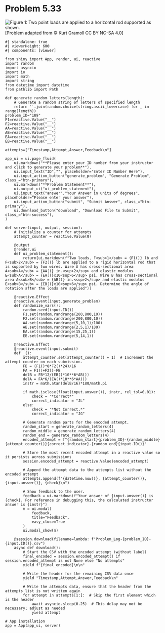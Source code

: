 # Problem 5.33 {.unnumbered}


![Figure 1: Two point loads are applied to a horizontal rod supported as shown.](images/189.png){fig-alt="Picture with a 24 in long horizontal rod supported by two wires. Wire A is 6 in long and occurs at the left end of the rod. Wire B is 12 in long and occurs 16 in from the left end. Two forces F1 and F2 are applied at 8 in and 24 in from the left end, respectively."}
\[Problem adapted from © Kurt Gramoll CC BY NC-SA 4.0\]

```shinylive-python
#| standalone: true
#| viewerHeight: 600
#| components: [viewer]

from shiny import App, render, ui, reactive
import random
import asyncio
import io
import math
import string
from datetime import datetime
from pathlib import Path

def generate_random_letters(length):
    # Generate a random string of letters of specified length
    return ''.join(random.choice(string.ascii_lowercase) for _ in range(length))  
problem_ID="189"
F1=reactive.Value("__")
F2=reactive.Value("__")
AA=reactive.Value("__")
AB=reactive.Value("__")
EA=reactive.Value("__")
EB=reactive.Value("__")
  
attempts=["Timestamp,Attempt,Answer,Feedback\n"]

app_ui = ui.page_fluid(
    ui.markdown("**Please enter your ID number from your instructor and click to generate your problem**"),
    ui.input_text("ID","", placeholder="Enter ID Number Here"),
    ui.input_action_button("generate_problem", "Generate Problem", class_="btn-primary"),
    ui.markdown("**Problem Statement**"),
    ui.output_ui("ui_problem_statement"),
    ui.input_text("answer","Your Answer in units of degrees", placeholder="Please enter your answer"),
    ui.input_action_button("submit", "Submit Answer", class_="btn-primary"),
    ui.download_button("download", "Download File to Submit", class_="btn-success"),
)

def server(input, output, session):
    # Initialize a counter for attempts
    attempt_counter = reactive.Value(0)

    @output
    @render.ui
    def ui_problem_statement():
        return[ui.markdown(f"Two loads, F<sub>1</sub> = {F1()} lb and F<sub>2</sub> = {F2()} lb are applied to a rigid horizontal rod that is supported by two wires. Wire A has cross-sectional area A<sub>A</sub> = {AA()} in.<sup>2</sup> and elastic modulus E<sub>A</sub> = {EA()}x10<sup>6</sup> psi. Wire B has cross-sectional area A<sub>B</sub> = {AB()} in.<sup>2</sup> and elastic modulus E<sub>B</sub> = {EB()}x10<sup>6</sup> psi. Determine the angle of rotation after the loads are applied")]
    
    @reactive.Effect
    @reactive.event(input.generate_problem)
    def randomize_vars():
        random.seed(input.ID())
        F1.set(random.randrange(200,800,10))
        F2.set(random.randrange(200,800,10))
        AA.set(random.randrange(5,10,1)/100)
        AB.set(random.randrange(2,5,1)/100)
        EA.set(random.randrange(15,25,1))
        EB.set(random.randrange(5,14,1))
        
    @reactive.Effect
    @reactive.event(input.submit)
    def _():
        attempt_counter.set(attempt_counter() + 1)  # Increment the attempt counter on each submission.
        FB = (F1()*8*F2()*24)/16
        FA = F1()+F2()-FB
        delB = FB*12/(EB()*10**6*AB())
        delA = FA*6/(EA()*10**6*AA())
        instr = math.atan(delB/16)*180/math.pi
        
        if math.isclose(float(input.answer()), instr, rel_tol=0.01):
            check = "*Correct*"
            correct_indicator = "JL"
        else:
            check = "*Not Correct.*"
            correct_indicator = "JG"

        # Generate random parts for the encoded attempt.
        random_start = generate_random_letters(4)
        random_middle = generate_random_letters(4)
        random_end = generate_random_letters(4)
        encoded_attempt = f"{random_start}{problem_ID}-{random_middle}{attempt_counter()}{correct_indicator}-{random_end}{input.ID()}"

        # Store the most recent encoded attempt in a reactive value so it persists across submissions
        session.encoded_attempt = reactive.Value(encoded_attempt)

        # Append the attempt data to the attempts list without the encoded attempt
        attempts.append(f"{datetime.now()}, {attempt_counter()}, {input.answer()}, {check}\n")

        # Show feedback to the user.
        feedback = ui.markdown(f"Your answer of {input.answer()} is {check}. For reference in debugging this, the calculated instructor answer is {instr}")
        m = ui.modal(
            feedback,
            title="Feedback",
            easy_close=True
        )
        ui.modal_show(m)

    @session.download(filename=lambda: f"Problem_Log-{problem_ID}-{input.ID()}.csv")
    async def download():
        # Start the CSV with the encoded attempt (without label)
        final_encoded = session.encoded_attempt() if session.encoded_attempt is not None else "No attempts"
        yield f"{final_encoded}\n\n"
        
        # Write the header for the remaining CSV data once
        yield "Timestamp,Attempt,Answer,Feedback\n"
        
        # Write the attempts data, ensure that the header from the attempts list is not written again
        for attempt in attempts[1:]:  # Skip the first element which is the header
            await asyncio.sleep(0.25)  # This delay may not be necessary; adjust as needed
            yield attempt

# App installation
app = App(app_ui, server)
```
